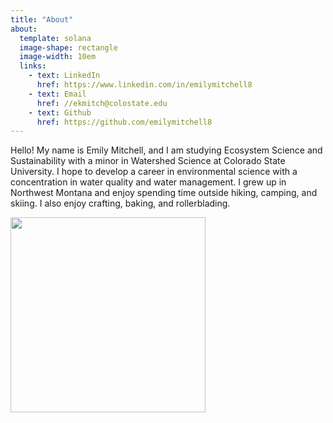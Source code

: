 ```yaml
---
title: "About"
about: 
  template: solana
  image-shape: rectangle
  image-width: 10em
  links: 
    - text: LinkedIn
      href: https://www.linkedin.com/in/emilymitchell8
    - text: Email
      href: //ekmitch@colostate.edu
    - text: Github
      href: https://github.com/emilymitchell8
---
```


Hello! My name is Emily Mitchell, and I am studying Ecosystem Science and Sustainability with a minor in Watershed Science at Colorado State University. I hope to develop a career in environmental science with a concentration in water quality and water management. I grew up in Northwest Montana and enjoy spending time outside hiking, camping, and skiing. I also enjoy crafting, baking, and rollerblading.

![](images/EmilyMitchell.jpeg){fig-align="center" width="312"}

